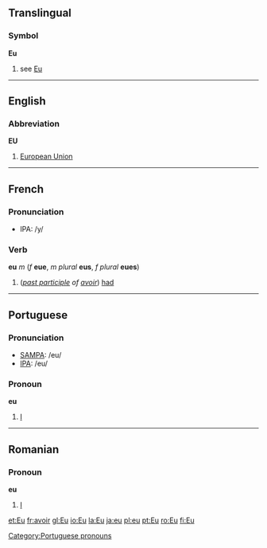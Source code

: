 ==Translingual==
===Symbol===
'''Eu'''
# see [[Eu]]

----

==English==
===Abbreviation===
'''EU'''

#[[European Union]]

----
==French==
===Pronunciation===
*IPA: /y/
===Verb===
'''eu''' ''m'' (''f'' '''eue''', ''m plural'' '''eus''', ''f plural'' '''eues''')

#(''[[past participle]] of [[avoir]]'') [[had]]

----
==Portuguese==
===Pronunciation===
*[[w:SAMPA|SAMPA]]: /eu/
*[[w:IPA|IPA]]: /eu/

===Pronoun===
'''eu'''

# [[I]]

----
==Romanian==
===Pronoun===
'''eu'''

#[[I]]

[[Category:Portuguese pronouns]]

[[et:Eu]]
[[fr:avoir]]
[[gl:Eu]]
[[io:Eu]]
[[la:Eu]]
[[ja:eu]]
[[pl:eu]]
[[pt:Eu]]
[[ro:Eu]]
[[fi:Eu]]